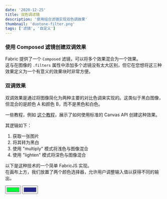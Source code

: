```yaml
---
date: '2020-12-25'
title: 双色调滤镜
description: '使用组合滤镜实现双色调效果'
thumbnail: 'duotone-filter.png'
tags: ['滤镜', '自定义']
---
```



### 使用 Composed 滤镜创建双调效果

Fabric 提供了一个 `Composed` 滤镜，可以将多个效果混合为一个效果。  
这与在图像的 `.filters` 属性中添加多个滤镜没有太大区别，但它在您想将这三种效果定义为一个有意义的效果块时非常方便。

### 双调效果

双调效果是通过将图像简化为两种主要的对比色调来实现的。这类似于黑白图像，但混合的是颜色 A 和颜色 B，而不是黑色和白色。

一些教程，例如 [这个教程](https://codeburst.io/build-spotifys-colorizer-effect-with-javascript-35cb75fc638c)，展示了如何使用标准的 Canvas API 创建这种效果。

其逻辑如下：  
1. 获取一张图片  
2. 将其转为黑白  
3. 使用 "multiply" 模式将浅色与图像混合  
4. 使用 "lighten" 模式将深色与图像混合  

以下是这种技术的一个简单 FabricJS 实现。  
在画布上方，我们放置了两个颜色选择器，允许用户调整输入值以获得不同的输出。


<input type="color" id="colorLight" value="#00ff36" />
<input type="color" id="colorDark" value="#23278a" />
<canvas id="canvas" width="500" height="620" ></canvas>
<InputEventAttacher client:idle />